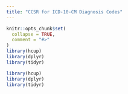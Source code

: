 ```yaml
---
title: "CCSR for ICD-10-CM Diagnosis Codes"
---
```


```r
knitr::opts_chunk$set(
  collapse = TRUE,
  comment = "#>"
)
library(hcup)
library(dplyr)
library(tidyr)
```

```r
library(hcup)
library(dplyr)
library(tidyr)
```
